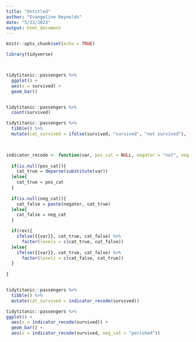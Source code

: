 ```yaml
---
title: "Untitled"
author: "Evangeline Reynolds"
date: "5/23/2023"
output: html_document
---
```


```r
knitr::opts_chunk$set(echo = TRUE)
```


```r
library(tidyverse)



tidytitanic::passengers %>% 
  ggplot() + 
  aes(x = survived) + 
  geom_bar()


tidytitanic::passengers %>% 
  count(survived)

tidytitanic::passengers %>% 
  tibble() %>% 
  mutate(cat_survived = ifelse(survived, "survived", "not survived"), .before = 1)

  

indicator_recode <- function(var, pos_cat = NULL, negator = "not", neg_cat = NULL, rev = FALSE){
  
  if(is.null(pos_cat)){
    cat_true = deparse(substitute(var))
  }else{
    cat_true = pos_cat
  }
  
  if(is.null(neg_cat)){
    cat_false = paste(negator, cat_true)
  }else{
    cat_false = neg_cat
  }

  if(rev){
    ifelse({{var}}, cat_true, cat_false) %>% 
      factor(levels = c(cat_true, cat_false))
  }else{
    ifelse({{var}}, cat_true, cat_false) %>% 
      factor(levels = c(cat_false, cat_true))
  }
  
}


tidytitanic::passengers %>% 
  tibble() %>% 
  mutate(cat_survived = indicator_recode(survived))

tidytitanic::passengers %>% 
ggplot() + 
  aes(x = indicator_recode(survived)) + 
  geom_bar() + 
  aes(x = indicator_recode(survived, neg_cat = "perished"))

```

